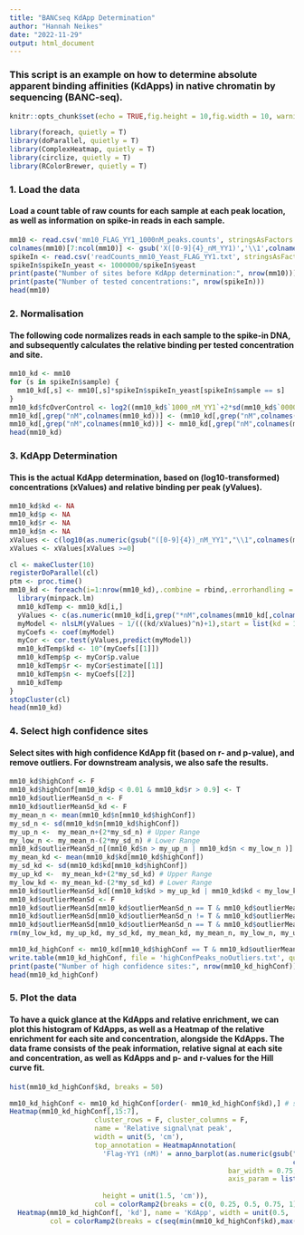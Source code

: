 ---
title: "BANCseq KdApp Determination"
author: "Hannah Neikes"
date: "2022-11-29"
output: html_document
---
### This script is an example on how to determine absolute apparent binding affinities (KdApps) in native chromatin by sequencing (BANC-seq).

```{r setup, include=FALSE}
knitr::opts_chunk$set(echo = TRUE,fig.height = 10,fig.width = 10, warning = FALSE, message = F)
```

```{r label="Load packages"}
library(foreach, quietly = T)
library(doParallel, quietly = T)
library(ComplexHeatmap, quietly = T)
library(circlize, quietly = T)
library(RColorBrewer, quietly = T)
```
### 1. Load the data 
#### Load a count table of raw counts for each sample at each peak location, as well as information on spike-in reads in each sample.
```{r label="Load data"}
mm10 <- read.csv('mm10_FLAG_YY1_1000nM_peaks.counts', stringsAsFactors = F, header = T, sep = '\t')
colnames(mm10)[7:ncol(mm10)] <- gsub('X([0-9]{4}_nM_YY1)','\\1',colnames(mm10)[7:ncol(mm10)]) # make sure the column names in this df match with samples names in the spikeIn txt 
spikeIn <- read.csv('readCounts_mm10_Yeast_FLAG_YY1.txt', stringsAsFactors = F, header = T, sep = '\t')
spikeIn$spikeIn_yeast <- 1000000/spikeIn$yeast
print(paste("Number of sites before KdApp determination:", nrow(mm10)))
print(paste("Number of tested concentrations:", nrow(spikeIn)))
head(mm10)
```
### 2. Normalisation
#### The following code normalizes reads in each sample to the spike-in DNA, and subsequently calculates the relative binding per tested concentration and site.
```{r label="Scale data"}
mm10_kd <- mm10
for (s in spikeIn$sample) {
  mm10_kd[,s] <- mm10[,s]*spikeIn$spikeIn_yeast[spikeIn$sample == s]
}
mm10_kd$fcOverControl <- log2((mm10_kd$`1000_nM_YY1`+2*sd(mm10_kd$`0000_nM_YY1`))/(mm10_kd$`0000_nM_YY1`+2*sd(mm10_kd$`0000_nM_YY1`))) # fold change of highest concentration over 0 nM sample
mm10_kd[,grep("nM",colnames(mm10_kd))] <- (mm10_kd[,grep("nM",colnames(mm10_kd))]+1)/(mm10_kd$`0000_nM_YY1`+1)
mm10_kd[,grep("nM",colnames(mm10_kd))] <- mm10_kd[,grep("nM",colnames(mm10_kd))]/apply(mm10_kd[,grep("nM",colnames(mm10_kd))],1,max) # relative signal at each binding site for each concentration
head(mm10_kd)
```
### 3. KdApp Determination
#### This is the actual KdApp determination, based on (log10-transformed) concentrations (xValues) and relative binding per peak (yValues).
```{r label="KdApp determination"}
mm10_kd$kd <- NA
mm10_kd$p <- NA
mm10_kd$r <- NA
mm10_kd$n <- NA
xValues <- c(log10(as.numeric(gsub("([0-9]{4})_nM_YY1","\\1",colnames(mm10_kd[,grep("*nM",colnames(mm10_kd))])))))
xValues <- xValues[xValues >=0]

cl <- makeCluster(10)
registerDoParallel(cl)
ptm <- proc.time()
mm10_kd <- foreach(i=1:nrow(mm10_kd),.combine = rbind,.errorhandling = "remove") %dopar% {
  library(minpack.lm)
  mm10_kdTemp <- mm10_kd[i,]
  yValues <- c(as.numeric(mm10_kd[i,grep("*nM",colnames(mm10_kd[,colnames(mm10_kd) != '0000_nM_YY1']))])) # Don't use the 0nM value!
  myModel <- nlsLM(yValues ~ 1/(((kd/xValues)^n)+1),start = list(kd = 1,n = 1),control = nls.lm.control(maxiter = 50))
  myCoefs <- coef(myModel)
  myCor <- cor.test(yValues,predict(myModel))
  mm10_kdTemp$kd <- 10^(myCoefs[[1]])
  mm10_kdTemp$p <- myCor$p.value
  mm10_kdTemp$r <- myCor$estimate[[1]]
  mm10_kdTemp$n <- myCoefs[[2]]
  mm10_kdTemp
}
stopCluster(cl)
head(mm10_kd)
```
### 4. Select high confidence sites
#### Select sites with high confidence KdApp fit (based on r- and p-value), and remove outliers. For downstream analysis, we also safe the results.
```{r label="Select high confidence sites"}
mm10_kd$highConf <- F
mm10_kd$highConf[mm10_kd$p < 0.01 & mm10_kd$r > 0.9] <- T
mm10_kd$outlierMeanSd_n <- F
mm10_kd$outlierMeanSd_kd <- F
my_mean_n <- mean(mm10_kd$n[mm10_kd$highConf])
my_sd_n <- sd(mm10_kd$n[mm10_kd$highConf])
my_up_n <-  my_mean_n+(2*my_sd_n) # Upper Range
my_low_n <- my_mean_n-(2*my_sd_n) # Lower Range
mm10_kd$outlierMeanSd_n[(mm10_kd$n > my_up_n | mm10_kd$n < my_low_n )] <- T
my_mean_kd <- mean(mm10_kd$kd[mm10_kd$highConf])
my_sd_kd <- sd(mm10_kd$kd[mm10_kd$highConf])
my_up_kd <-  my_mean_kd+(2*my_sd_kd) # Upper Range
my_low_kd <- my_mean_kd-(2*my_sd_kd) # Lower Range
mm10_kd$outlierMeanSd_kd[(mm10_kd$kd > my_up_kd | mm10_kd$kd < my_low_kd )] <- T
mm10_kd$outlierMeanSd <- F
mm10_kd$outlierMeanSd[mm10_kd$outlierMeanSd_n == T & mm10_kd$outlierMeanSd_kd != T] <- 'n'
mm10_kd$outlierMeanSd[mm10_kd$outlierMeanSd_n != T & mm10_kd$outlierMeanSd_kd == T] <- 'kd'
mm10_kd$outlierMeanSd[mm10_kd$outlierMeanSd_n == T & mm10_kd$outlierMeanSd_kd == T] <- 'n_kd'
rm(my_low_kd, my_up_kd, my_sd_kd, my_mean_kd, my_mean_n, my_low_n, my_up_n, my_sd_n)

mm10_kd_highConf <- mm10_kd[mm10_kd$highConf == T & mm10_kd$outlierMeanSd != 'n_kd',]
write.table(mm10_kd_highConf, file = 'highConfPeaks_noOutliers.txt', quote = F, col.names = T, row.names = F, sep = '\t')
print(paste("Number of high confidence sites:", nrow(mm10_kd_highConf)))
head(mm10_kd_highConf)
```
### 5. Plot the data 
#### To have a quick glance at the KdApps and relative enrichment, we can plot this histogram of KdApps, as well as a Heatmap of the relative enrichment for each site and concentration, alongside the KdApps. The data frame consists of the peak information, relative signal at each site and concentration, as well as KdApps and p- and r-values for the Hill curve fit.
```{r label="Plot data"}
hist(mm10_kd_highConf$kd, breaks = 50)

mm10_kd_highConf <- mm10_kd_highConf[order(- mm10_kd_highConf$kd),] # sort the sites by KdApp for visualisation
Heatmap(mm10_kd_highConf[,15:7],
                     cluster_rows = F, cluster_columns = F,
                     name = 'Relative signal\nat peak',
                     width = unit(5, 'cm'),
                     top_annotation = HeatmapAnnotation(
                       'Flag-YY1 (nM)' = anno_barplot(as.numeric(gsub("([0-9]{4})_nM_YY1","\\1",
                                                                      colnames(mm10_kd_highConf[,15:7]))),
                                                      bar_width = 0.75, border = F,
                                                      axis_param = list(side = "left",at = c(0, 500, 1000),
                                                                        labels = c(0, 500, 1000))),
                       height = unit(1.5, 'cm')),
                     col = colorRamp2(breaks = c(0, 0.25, 0.5, 0.75, 1), colors = brewer.pal(5, 'YlGnBu')))+
  Heatmap(mm10_kd_highConf[, 'kd'], name = 'KdApp', width = unit(0.5, 'cm'),
          col = colorRamp2(breaks = c(seq(min(mm10_kd_highConf$kd),max(mm10_kd_highConf$kd),length.out = 5)), brewer.pal(5, 'Spectral')))
```